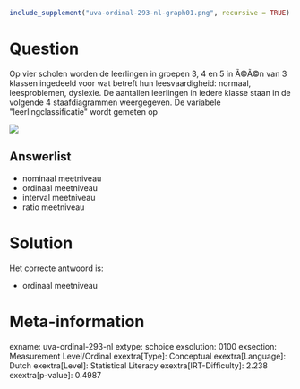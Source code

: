 ```r
include_supplement("uva-ordinal-293-nl-graph01.png", recursive = TRUE)
```

Question
========

Op vier scholen worden de leerlingen in groepen 3, 4 en 5 in Ã©Ã©n van 3
klassen ingedeeld voor wat betreft hun leesvaardigheid: normaal,
leesproblemen, dyslexie. De aantallen leerlingen in iedere klasse staan
in de volgende 4 staafdiagrammen weergegeven. De variabele
\"leerlingclassificatie\" wordt gemeten op

![](uva-ordinal-293-nl-graph01.png)

Answerlist
----------

* nominaal meetniveau
* ordinaal meetniveau
* interval meetniveau
* ratio meetniveau

Solution
========

Het correcte antwoord is: 

* ordinaal meetniveau

Meta-information
================
exname: uva-ordinal-293-nl
extype: schoice
exsolution: 0100
exsection: Measurement Level/Ordinal
exextra[Type]: Conceptual
exextra[Language]: Dutch
exextra[Level]: Statistical Literacy
exextra[IRT-Difficulty]: 2.238
exextra[p-value]: 0.4987
